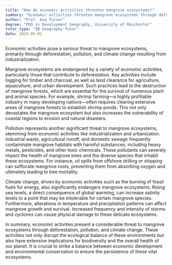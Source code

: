 ```yaml
---
title: "How do economic activities threaten mangrove ecosystems?"
summary: "Economic activities threaten mangrove ecosystems through deforestation, pollution, and climate change caused by industrialisation."
author: "Prof. Ava Turner"
degree: "PhD in Development Geography, University of Manchester"
tutor_type: "IB Geography Tutor"
date: 2024-06-02
---
```


Economic activities pose a serious threat to mangrove ecosystems, primarily through deforestation, pollution, and climate change resulting from industrialization.

Mangrove ecosystems are endangered by a variety of economic activities, particularly those that contribute to deforestation. Key activities include logging for timber and charcoal, as well as land clearance for agriculture, aquaculture, and urban development. Such practices lead to the destruction of mangrove forests, which are essential for the survival of numerous plant and animal species. For example, shrimp farming—a highly profitable industry in many developing nations—often requires clearing extensive areas of mangrove forests to establish shrimp ponds. This not only devastates the mangrove ecosystem but also increases the vulnerability of coastal regions to erosion and natural disasters.

Pollution represents another significant threat to mangrove ecosystems, stemming from economic activities like industrialization and urbanization. Industrial waste, agricultural runoff, and domestic sewage frequently contaminate mangrove habitats with harmful substances, including heavy metals, pesticides, and other toxic chemicals. These pollutants can severely impact the health of mangrove trees and the diverse species that inhabit these ecosystems. For instance, oil spills from offshore drilling or shipping can suffocate mangrove roots, preventing them from absorbing oxygen and ultimately leading to tree mortality.

Climate change, driven by economic activities such as the burning of fossil fuels for energy, also significantly endangers mangrove ecosystems. Rising sea levels, a direct consequence of global warming, can increase salinity levels to a point that may be intolerable for certain mangrove species. Furthermore, alterations in temperature and precipitation patterns can affect mangrove growth and survival. Increased frequency and intensity of storms and cyclones can cause physical damage to these delicate ecosystems.

In summary, economic activities present a considerable threat to mangrove ecosystems through deforestation, pollution, and climate change. These activities not only disrupt the ecological balance of these environments but also have extensive implications for biodiversity and the overall health of our planet. It is crucial to strike a balance between economic development and environmental conservation to ensure the persistence of these vital ecosystems.
    